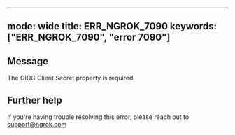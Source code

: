 
---
mode: wide
title: ERR_NGROK_7090
keywords: ["ERR_NGROK_7090", "error 7090"]
---

## Message
The OIDC Client Secret property is required.




## Further help
If you're having trouble resolving this error, please reach out to [support@ngrok.com](mailto:support@ngrok.com?subject=Help%20with%20ERR_NGROK_7090)

